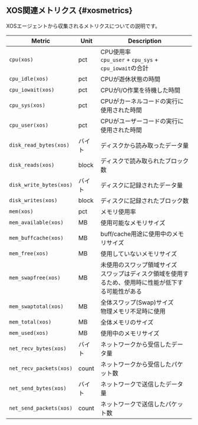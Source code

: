 ## XOS関連メトリクス {#xosmetrics}

XOSエージェントから収集されるメトリクスについての説明です。

<div class='metric'>

| Metric                  | Unit  | Description                                            |
| ----------------------- | ----- | ------------------------------------------------------ |
| `cpu(xos)`              | pct   | CPU使用率<br/> `cpu_user` + `cpu_sys` + `cpu_iowait`の合計   |
| `cpu_idle(xos)`         | pct   | CPUが遊休状態の時間                                            |
| `cpu_iowait(xos)`       | pct   | CPUがI/O作業を待機した時間                                       |
| `cpu_sys(xos)`          | pct   | CPUがカーネルコードの実行に使用された時間                                 |
| `cpu_user(xos)`         | pct   | CPUがユーザーコードの実行に使用された時間                                 |
| `disk_read_bytes(xos)`  | バイト   | ディスクから読み取ったデータ量                                        |
| `disk_reads(xos)`       | block | ディスクで読み取られたブロック数                                       |
| `disk_write_bytes(xos)` | バイト   | ディスクに記録されたデータ量                                         |
| `disk_writes(xos)`      | block | ディスクに記録されたブロック数                                        |
| `mem(xos)`              | pct   | メモリ使用率                                                 |
| `mem_available(xos)`    | MB    | 使用可能なメモリサイズ                                            |
| `mem_buffcache(xos)`    | MB    | buff/cache用途に使用中のメモリサイズ                                |
| `mem_free(xos)`         | MB    | 使用していないメモリサイズ                                          |
| `mem_swapfree(xos)`     | MB    | 未使用のスワップ領域サイズ<br/>スワップはディスク領域を使用するため、使用時に性能が低下する可能性がある |
| `mem_swaptotal(xos)`    | MB    | 全体スワップ(Swap)サイズ<br/>物理メモリ不足時に使用                        |
| `mem_total(xos)`        | MB    | 全体メモリのサイズ                                              |
| `mem_used(xos)`         | MB    | 使用中のメモリサイズ                                             |
| `net_recv_bytes(xos)`   | バイト   | ネットワークから受信したデータ量                                       |
| `net_recv_packets(xos)` | count | ネットワークから受信したパケット数                                      |
| `net_send_bytes(xos)`   | バイト   | ネットワークで送信したデータ量                                        |
| `net_send_packets(xos)` | count | ネットワークで送信したパケット数                                       |

</div>
